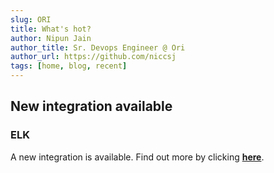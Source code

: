 ```yaml
---
slug: ORI
title: What's hot?
author: Nipun Jain
author_title: Sr. Devops Engineer @ Ori
author_url: https://github.com/niccsj
tags: [home, blog, recent]
---
```


## New integration available

### ELK

A new integration is available. Find out more by clicking **[here](/docs/knowledge-base/documentation/integrations/elastic-logger/elastic-logger)**.
